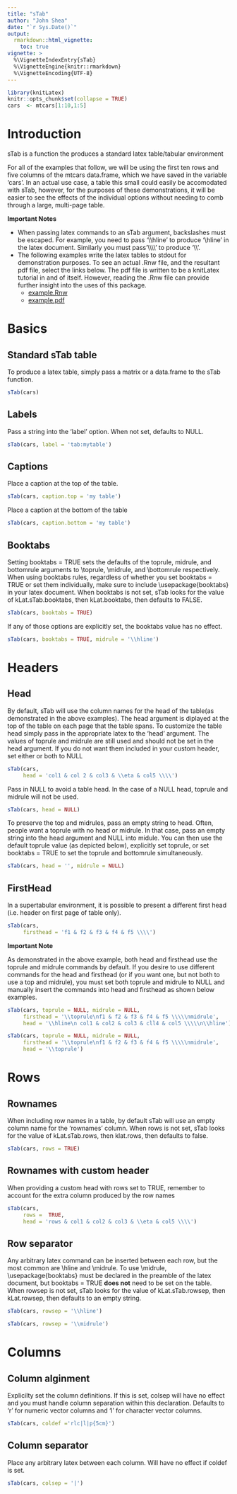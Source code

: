 ```yaml
---
title: "sTab"
author: "John Shea"
date: "`r Sys.Date()`"
output:
  rmarkdown::html_vignette:
    toc: true
vignette: >
  %\VignetteIndexEntry{sTab}
  %\VignetteEngine{knitr::rmarkdown}
  %\VignetteEncoding{UTF-8}
---
```


```r
library(knitLatex)
knitr::opts_chunk$set(collapse = TRUE)
cars  <- mtcars[1:10,1:5]
```

# Introduction

sTab is a function the produces a standard latex table/tabular environment

For all of the examples that follow, we will be using the first ten rows and
five columns of the mtcars data.frame, which we have saved in the variable
'cars'. In an actual use case, a table this small could easily be accomodated
with sTab, however, for the purposes of these demonstrations, it will be easier
to see the effects of the individual options without needing to comb through a
large, multi-page table. 

**Important Notes**

* When passing latex commands to an sTab argument, backslashes must be escaped.
  For example, you need to pass '\\\\hline' to produce '\\hline' in the latex
  document. Similarly you must pass'\\\\\\\\' to produce '\\\\'.
* The following examples write the latex tables to stdout for demonstration
  purposes. To see an actual .Rnw file, and the resultant pdf file, select the
  links below. The pdf file is written to be a knitLatex tutorial in and of
  itself. However, reading the .Rnw file can provide further insight into the
  uses of this package.
    + [example.Rnw](../examples/example.Rnw)
    + [example.pdf](../examples/example.pdf)

# Basics

## Standard sTab table

To produce a latex table, simply pass a matrix or a data.frame to the sTab
function.

```r
sTab(cars)
```

## Labels

Pass a string into the 'label' option. When not set, defaults to NULL.

```r
sTab(cars, label = 'tab:mytable')
```

## Captions

Place a caption at the top of the table.

```r
sTab(cars, caption.top = 'my table')
```

Place a caption at the bottom of the table

```r
sTab(cars, caption.bottom = 'my table')
```

## Booktabs

Setting booktabs = TRUE sets the defaults of the toprule, midrule, and
bottomrule arguments to \\toprule, \\midrule, and \\bottomrule respectively.
When using booktabs rules, regardless of whether you set booktabs = TRUE or set
them individually, make sure to include \\usepackage{booktabs} in your latex
document. When booktabs is not set, sTab looks for the value of
kLat.sTab.booktabs, then kLat.booktabs, then defaults to FALSE.

```r
sTab(cars, booktabs = TRUE)
```

If any of those options are explicitly set, the booktabs value has no effect. 

```r
sTab(cars, booktabs = TRUE, midrule = '\\hline')
```

# Headers

## Head

By default, sTab will use the column names for the head of the table(as
demonstrated in the above examples). The head argument is diplayed at the top of
the table on each page that the table spans. To customize the table head simply
pass in the appropriate latex to the 'head' argument. The values of toprule and
midrule are still used and should not be set in the head argument. If you do not
want them included in your custom header, set either or both to NULL

```r
sTab(cars,
     head = 'col1 & col 2 & col3 & \\eta & col5 \\\\')
```

Pass in NULL to avoid a table head. In the case of a NULL head, toprule and
midrule will not be used.

```r
sTab(cars, head = NULL)
```

To preserve the top and midrules, pass an empty string to head. Often, people
want a toprule with no head or midrule. In that case, pass an empty string into
the head argument and NULL into midule. You can then use the default toprule
value (as depicted below), explicitly set toprule, or set booktabs = TRUE to set
the toprule and bottomrule simultaneously.

```r
sTab(cars, head = '', midrule = NULL)
```

## FirstHead

In a supertabular environment, it is possible to present a different first head
(i.e. header on first page of table only).

```r
sTab(cars,
     firsthead = 'f1 & f2 & f3 & f4 & f5 \\\\')
```

**Important Note**

As demonstrated in the above example, both head and firsthead use the toprule
and midrule commands by default. If you desire to use different commands for the
head and firsthead (or if you want one, but not both to use a top and
midrule), you must set both toprule and midrule to NULL and manually insert the
commands into head and firsthead as shown below examples.

```r
sTab(cars, toprule = NULL, midrule = NULL,
     firsthead = '\\toprule\nf1 & f2 & f3 & f4 & f5 \\\\\nmidrule',
     head = '\\hline\n col1 & col2 & col3 & cll4 & col5 \\\\\n\\hline')
```

```r
sTab(cars, toprule = NULL, midrule = NULL,
     firsthead = '\\toprule\nf1 & f2 & f3 & f4 & f5 \\\\\nmidrule',
     head = '\\toprule')
```

# Rows

## Rownames

When including row names in a table, by default sTab will use an empty column
name for the 'rownames' column. When rows is not set, sTab looks for the value
of kLat.sTab.rows, then klat.rows, then defaults to false.

```r
sTab(cars, rows = TRUE)
```

## Rownames with custom header

When providing a custom head with rows set to TRUE, remember to account for the
extra column produced by the row names

```r
sTab(cars,
     rows =  TRUE,
     head = 'rows & col1 & col2 & col3 & \\eta & col5 \\\\')
```

## Row separator

Any arbitrary latex command can be inserted between each row, but the most
common are \\hline and \\midrule. To use \\midrule, \\usepackage{booktabs} must
be declared in the preamble of the latex document, but booktabs = TRUE **does
not** need to be set on the table. When rowsep is not set, sTab looks for the
value of kLat.sTab.rowsep, then kLat.rowsep, then defaults to an empty string.

```r
sTab(cars, rowsep = '\\hline')
```

```r
sTab(cars, rowsep = '\\midrule')
```

# Columns

## Column alginment

Explicilty set the column definitions. If this is set, colsep will have no effect
and you must handle column separation within this declaration. Defaults to 'r' for
numeric vector columns and 'l' for character vector columns.

```r
sTab(cars, coldef ='rlc|l|p{5cm}')
```

## Column separator

Place any arbitrary latex between each column. Will have no effect if coldef is
set.

```r
sTab(cars, colsep = '|')
```
